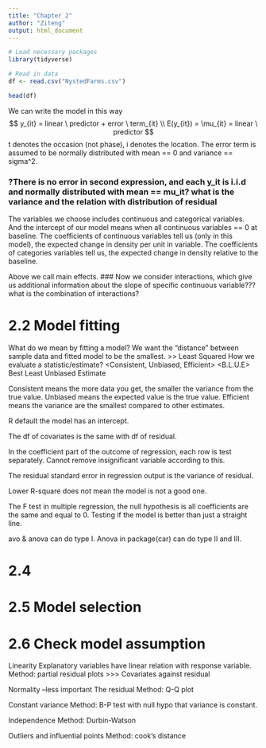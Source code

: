 ```yaml
---
title: "Chapter 2"
author: "Ziteng"
output: html_document
---
```


```r
# Load necessary packages
library(tidyverse)
```

```r
# Read in data
df <- read.csv("NystedFarms.csv")

head(df)
```



We can write the model in this way
$$
y_{it} = linear \ predictor + error \ term_{it} \\
E(y_{it}) = \mu_{it} = linear \ predictor
$$
t denotes the occasion (not phase), i denotes the location.
The error term is assumed to be normally distributed with mean == 0 and variance == sigma^2.

### ?There is no error in second expression, and each y_it is i.i.d and normally distributed with mean == mu_it? what is the variance and the relation with distribution of residual

The variables we choose includes continuous and categorical variables. 
And the intercept of our model means when all continuous variables == 0 at baseline.
The coefficients of continuous variables tell us (only in this model), the expected change in density per unit in variable.
The coefficients of categories variables tell us, the expected change in density relative to the baseline.

Above we call main effects.
### Now we consider interactions, which give us additional information about the slope of specific continuous variable??? what is the combination of interactions?


# 2.2 Model fitting
What do we mean by fitting a model?
We want the "distance" between sample data and fitted model to be the smallest. >> Least Squared
How we evaluate a statistic/estimate? <Consistent, Unbiased, Efficient> 
<B.L.U.E> Best Least Unbiased Estimate

Consistent means the more data you get, the smaller the variance from the true value.
Unbiased means the expected value is the true value.
Efficient means the variance are the smallest compared to other estimates.


R default the model has an intercept.

The df of covariates is the same with df of residual.

In the coefficient part of the outcome of regression, each row is test separately. Cannot remove insignificant variable according to this.


The residual standard error in regression output is the variance of residual.

Lower R-square does not mean the model is not a good one.

The F test in multiple regression, the null hypothesis is all coefficients are the same and equal to 0. Testing if the model is better than just a straight line.

avo & anova can do type I.
Anova in package(car) can do type II and III.


# 2.4 


# 2.5 Model selection


# 2.6 Check model assumption

Linearity
Explanatory variables have linear relation with response variable.
Method: partial residual plots >>> Covariates against residual

Normality --less important
The residual
Method: Q-Q plot

Constant variance
Method: B-P test with null hypo that variance is constant.

Independence
Method: Durbin-Watson

Outliers and influential points
Method: cook's distance








